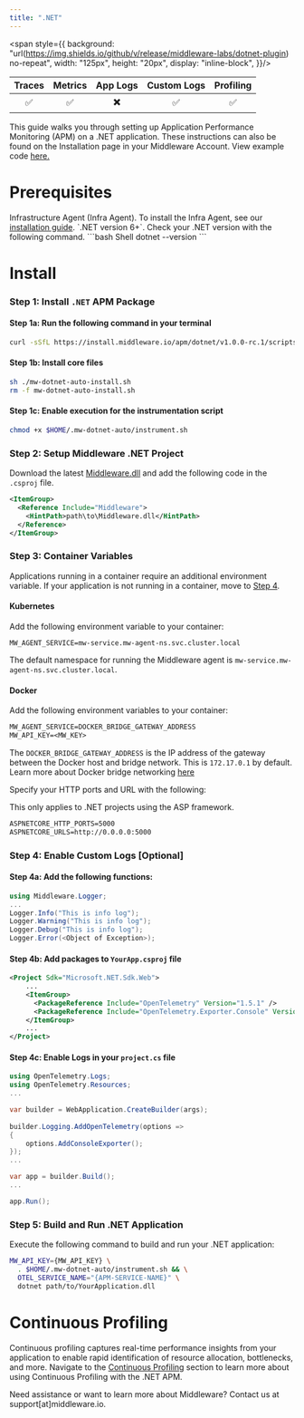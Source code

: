 ```yaml
---
title: ".NET"
---
```

<span style={{
    background: "url(https://img.shields.io/github/v/release/middleware-labs/dotnet-plugin) no-repeat",
    width: "125px",
    height: "20px",
    display: "inline-block",
}}/>

| Traces | Metrics | App Logs | Custom Logs | Profiling |
| :----: | :-----: | :------: | :---------: | :-------: |
| ✅ | ✅ | ✖️ | ✅ | ✅ |

This guide walks you through setting up Application Performance Monitoring (APM) on a .NET application. These instructions can also be found on the Installation page in your Middleware Account. View example code <a href="https://github.com/middleware-labs/demo-apm/tree/master/dotnet"> here. </a>

# Prerequisites

<Steps>

  <Step title="Infra Agent">
   Infrastructure Agent (Infra Agent). To install the Infra Agent, see our <a href="https://docs.middleware.io/docs/agent-installation/overview"> installation guide</a>. 
  </Step>

  <Step title=".NET Version">
    `.NET version 6+`. Check your .NET version with the following command.
    ```bash Shell
    dotnet --version
    ```
  </Step>

</Steps>

# Install

### Step 1: Install `.NET` APM Package

#### Step 1a: Run the following command in your terminal

```bash Shell
curl -sSfL https://install.middleware.io/apm/dotnet/v1.0.0-rc.1/scripts/mw-dotnet-auto-install.sh -O
```
#### Step 1b: Install core files
```bash Shell
sh ./mw-dotnet-auto-install.sh
rm -f mw-dotnet-auto-install.sh
```
#### Step 1c: Enable execution for the instrumentation script
```bash Shell
chmod +x $HOME/.mw-dotnet-auto/instrument.sh
```

### Step 2: Setup Middleware .NET Project

Download the latest [Middleware.dll](https://github.com/middleware-labs/dotnet-plugin/releases) and add the following code in the `.csproj` file.

```xml XML
<ItemGroup>
  <Reference Include="Middleware">
    <HintPath>path\to\Middleware.dll</HintPath>
  </Reference>
</ItemGroup>
```

### Step 3: Container Variables

<Note>Applications running in a container require an additional environment variable. If your application is not running in a container, move to [Step 4](/apm-configuration/dotnet#step-4-build-and-run-net-application). </Note>

#### Kubernetes

Add the following environment variable to your container:

```Shell Shell
MW_AGENT_SERVICE=mw-service.mw-agent-ns.svc.cluster.local
```

<Note> The default namespace for running the Middleware agent is `mw-service.mw-agent-ns.svc.cluster.local`. </Note>

#### Docker

Add the following environment variables to your container:

```dockerfile dockerfile
MW_AGENT_SERVICE=DOCKER_BRIDGE_GATEWAY_ADDRESS
MW_API_KEY=<MW_KEY>
```
<Note> The `DOCKER_BRIDGE_GATEWAY_ADDRESS` is the IP address of the gateway between the Docker host and bridge network. This is `172.17.0.1` by default. 
Learn more about Docker bridge networking [here](https://docs.docker.com/network/network-tutorial-standalone/) </Note>

Specify your HTTP ports and URL with the following:

<Warning> This only applies to .NET projects using the ASP framework. </Warning>

```dockerfile dockerfile
ASPNETCORE_HTTP_PORTS=5000
ASPNETCORE_URLS=http://0.0.0.0:5000
```

### Step 4: Enable Custom Logs [Optional]

#### Step 4a: Add the following functions:

```csharp C#
using Middleware.Logger;
...
Logger.Info("This is info log");
Logger.Warning("This is info log");
Logger.Debug("This is info log");
Logger.Error(<Object of Exception>);
```

#### Step 4b: Add packages to `YourApp.csproj` file

```xml XML
<Project Sdk="Microsoft.NET.Sdk.Web">    
    ...
    <ItemGroup>
      <PackageReference Include="OpenTelemetry" Version="1.5.1" />
      <PackageReference Include="OpenTelemetry.Exporter.Console" Version="1.5.1" />
    </ItemGroup>
    ...
</Project>
```

#### Step 4c: Enable Logs in your `project.cs` file

```csharp C#
using OpenTelemetry.Logs;
using OpenTelemetry.Resources;
...

var builder = WebApplication.CreateBuilder(args);
 
builder.Logging.AddOpenTelemetry(options => 
{
    options.AddConsoleExporter();
});
...

var app = builder.Build();
...

app.Run();
```

### Step 5: Build and Run .NET Application


Execute the following command to build and run your .NET application:

```bash Shell
MW_API_KEY={MW_API_KEY} \
  . $HOME/.mw-dotnet-auto/instrument.sh && \
  OTEL_SERVICE_NAME="{APM-SERVICE-NAME}" \
  dotnet path/to/YourApplication.dll
```

# Continuous Profiling

Continuous profiling captures real-time performance insights from your application to enable rapid identification of resource allocation, bottlenecks, and more. Navigate to the [Continuous Profiling](https://docs.middleware.io/workflow/profiling#continuous-profiling) section to learn more about using Continuous Profiling with the .NET APM.

<Note> Need assistance or want to learn more about Middleware? Contact us at support[at]middleware.io. </Note>